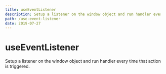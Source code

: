 ```yaml
---
title: useEventListener
description: Setup a listener on the window object and run handler every time that action is triggered.
path: /use-event-listener
date: 2019-07-27
---
```


# useEventListener

Setup a listener on the window object and run handler every time that action is triggered.